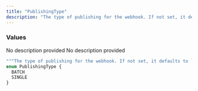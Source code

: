 ```yaml
---
title: "PublishingType"
description: "The type of publishing for the webhook. If not set, it defaults to `SINGLE`."
---
```


### Values

<ResponseField name="BATCH" type="enum">
  No description provided
</ResponseField>

<ResponseField name="SINGLE" type="enum">
  No description provided
</ResponseField>


```graphql PublishingType
"""The type of publishing for the webhook. If not set, it defaults to `SINGLE`."""
enum PublishingType {
  BATCH
  SINGLE
}
```
